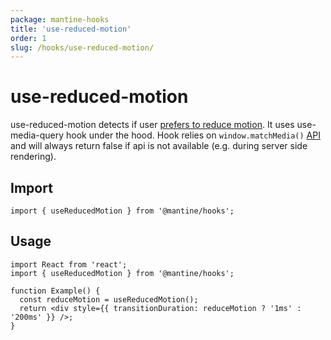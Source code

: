 ```yaml
---
package: mantine-hooks
title: 'use-reduced-motion'
order: 1
slug: /hooks/use-reduced-motion/
---
```



# use-reduced-motion

<PageHeader
  source="mantine-hooks/src/hooks/use-reduced-motion/use-reduced-motion.ts"
  docs="hooks/use-reduced-motion.mdx"
  package="@mantine/hooks"
/>

use-reduced-motion detects if user [prefers to reduce motion](https://developer.mozilla.org/en-US/docs/Web/CSS/@media/prefers-reduced-motion).
It uses <GatsbyLink to="/hooks/use-media-query">use-media-query</GatsbyLink> hook under the hood.
Hook relies on `window.matchMedia()` [API](https://developer.mozilla.org/en-US/docs/Web/API/Window/matchMedia) and will always return false if api is not available (e.g. during server side rendering).

## Import

```tsx
import { useReducedMotion } from '@mantine/hooks';
```

## Usage

```tsx
import React from 'react';
import { useReducedMotion } from '@mantine/hooks';

function Example() {
  const reduceMotion = useReducedMotion();
  return <div style={{ transitionDuration: reduceMotion ? '1ms' : '200ms' }} />;
}
```

<UseReducedMotionDemo />
